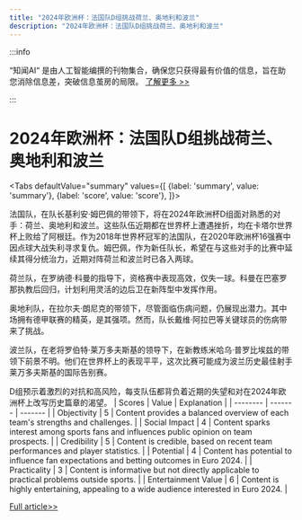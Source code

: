 ```yaml
---
title: "2024年欧洲杯：法国队D组挑战荷兰、奥地利和波兰"
description: "2024年欧洲杯：法国队D组挑战荷兰、奥地利和波兰"
---
```



:::info

“知闻AI“ 是由人工智能编撰的刊物集合，确保您只获得最有价值的信息，旨在助您消除信息差，突破信息茧房的局限。  [了解更多 >>](/zh-Hans/docs/guides)

:::

# 2024年欧洲杯：法国队D组挑战荷兰、奥地利和波兰


<Tabs
	defaultValue="summary"
	values={[
	{label: 'summary', value: 'summary'},
	{label: 'score', value: 'score'},
]}>
<TabItem value="summary">


法国队，在队长基利安·姆巴佩的带领下，将在2024年欧洲杯D组面对熟悉的对手：荷兰、奥地利和波兰。这些队伍近期都在世界杯上遭遇挫折，均在卡塔尔世界杯上败给了阿根廷。作为2018年世界杯冠军的法国队，在2020年欧洲杯16强赛中因点球大战失利寻求复仇。姆巴佩，作为新任队长，希望在与这些对手的比赛中延续其得分统治力，近期对阵荷兰和波兰时已各入两球。

荷兰队，在罗纳德·科曼的指导下，资格赛中表现高效，仅失一球。科曼在巴塞罗那执教后回归，计划利用灵活的边后卫在新阵型中发挥作用。

奥地利队，在拉尔夫·朗尼克的带领下，尽管面临伤病问题，仍展现出潜力。其中场拥有德甲联赛的精英，是其强项。然而，队长戴维·阿拉巴等关键球员的伤病带来了挑战。

波兰队，在老将罗伯特·莱万多夫斯基的领导下，在新教练米哈乌·普罗比埃兹的带领下前景不明。他们在世界杯上的表现平平，这次比赛可能成为波兰历史最佳射手莱万多夫斯基的国际告别赛。

D组预示着激烈的对抗和高风险，每支队伍都背负着近期的失望和对在2024年欧洲杯上改写历史篇章的渴望。
</TabItem>
<TabItem value="score">
	| Scores     | Value   | Explanation |
	| -------- | ------- | ------- |
	| Objectivity  | 5    | Content provides a balanced overview of each team's strengths and challenges.    |
	| Social Impact | 4     | Content sparks interest among sports fans and influences public opinion on team prospects.    |
	| Credibility    | 5    | Content is credible, based on recent team performances and player statistics.    |
	| Potential    | 4    | Content has potential to influence fan expectations and betting outcomes in Euro 2024.    |
	| Practicality    | 3    | Content is informative but not directly applicable to practical problems outside sports.    |
	| Entertainment Value    | 6    | Content is highly entertaining, appealing to a wide audience interested in Euro 2024.    |
</TabItem>
</Tabs>

[Full article>>](https://apnews.com/article/euro-france-netherlands-austria-poland-9f3bdac82193b8a01e66a12fa885ecbe)
